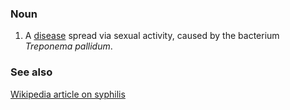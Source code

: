 ===Noun===
# A [[disease]] spread via sexual activity, caused by the bacterium ''Treponema pallidum''.

===See also===
[[w:Syphilis|Wikipedia article on syphilis]]